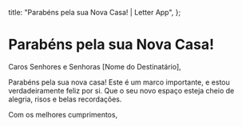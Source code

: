   title: "Parabéns pela sua Nova Casa! | Letter App",
};

# Parabéns pela sua Nova Casa!

Caros Senhores e Senhoras [Nome do Destinatário],

Parabéns pela sua nova casa! Este é um marco importante, e estou verdadeiramente feliz por si. Que o seu novo espaço esteja cheio de alegria, risos e belas recordações.

Com os melhores cumprimentos,
